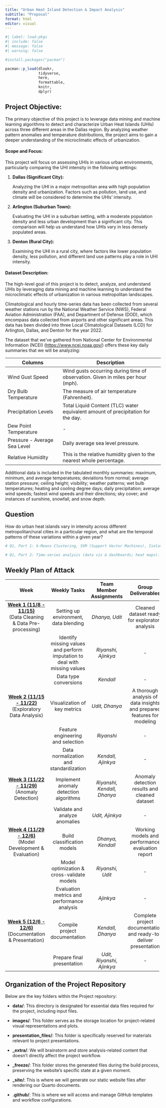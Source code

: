 ```yaml
---
title: "Urban Heat Island Detection & Impact Analysis"
subtitle: "Proposal"
format: html
editor: visual
---
```


```r
#| label: load-pkgs
#| include: false
#| message: false
#| warning: false

#install.packages("pacman")

pacman::p_load(dlookr,
               tidyverse,
               here,
               formattable,
               knitr,
               dplyr)
```

## Project Objective**:**

The primary objective of this project is to leverage data mining and machine learning algorithms to detect and characterize Urban Heat Islands (UHIs) across three different areas in the Dallas region. By analyzing weather pattern anomalies and temperature distributions, the project aims to gain a deeper understanding of the microclimatic effects of urbanization.

#### **Scope and Focus:**

This project will focus on assessing UHIs in various urban environments, particularly comparing the UHI intensity in the following settings:

1.  **Dallas (Significant City):**

    Analyzing the UHI in a major metropolitan area with high population density and urbanization. Factors such as pollution, land use, and climate will be considered to determine the UHIs' intensity.

2.  **Arlington (Suburban Town):**

    Evaluating the UHI in a suburban setting, with a moderate population density and less urban development than a significant city. This comparison will help us understand how UHIs vary in less densely populated areas.

3.  **Denton (Rural City):**

    Examining the UHI in a rural city, where factors like lower population density, less pollution, and different land use patterns play a role in UHI intensity.

#### Dataset Description:

The high-level goal of this project is to detect, analyze, and understand UHIs by leveraging data mining and machine learning to understand the microclimatic effects of urbanization in various metropolitan landscapes.

Climatological and hourly time-series data has been collected from several weather stations run by the National Weather Service (NWS), Federal Aviation Administration (FAA), and Department of Defense (DOD), which encompass data collected from airports and other significant areas. This data has been divided into three Local Climatological Datasets (LCD) for Arlington, Dallas, and Denton for the year 2022.

The dataset that we've gathered from National Center for Environmental Information (NCEI) (<https://www.ncei.noaa.gov/>) offers these key daily summaries that we will be analyzing:

+---------------------------------------------+----------------------------------------------------------------------------------+
| Columns                                     | Description                                                                      |
+=============================================+==================================================================================+
| Wind Gust Speed                             | Wind gusts occurring during time of observation. Given in miles per hour (mph).  |
+---------------------------------------------+----------------------------------------------------------------------------------+
| Dry Bulb Temperature                        | The measure of air temperature (Fahrenheit).                                     |
+---------------------------------------------+----------------------------------------------------------------------------------+
| Precipitation Levels                        | Total Liquid Content (TLC) water equivalent amount of precipitation for the day. |
+---------------------------------------------+----------------------------------------------------------------------------------+
| Dew Point Temperature                       | \-                                                                               |
+---------------------------------------------+----------------------------------------------------------------------------------+
| Pressure - Average Sea Level                | Daily average sea level pressure.                                                |
+---------------------------------------------+----------------------------------------------------------------------------------+
| Relative Humidity                           | This is the relative humidity given to the nearest whole percentage.             |
+---------------------------------------------+----------------------------------------------------------------------------------+

Additional data is included in the tabulated monthly summaries: maximum, minimum, and average temperatures; deviations from normal; average station pressure; ceiling height; visibility; weather patterns; wet bulb temperatures; heating and cooling degree days; daily precipitation; average wind speeds; fastest wind speeds and their directions; sky cover; and instances of sunshine, snowfall, and snow depth.

## Question

How do urban heat islands vary in intensity across different metropolitan/rural cities in a particular region, and what are the temporal patterns of these variations within a given year?

```r
# Q1, Part 1: k-Means Clustering, SVM (Support Vector Machines), Isolation Forest and Local Outlier Factor (LOF), Z-scores. First 3 are models.

# Q1, Part 2: Time-series analysis (data viz & dashboards; heat maps).
```

## Weekly Plan of Attack

+-------------------------------------------+----------------------------------------------------------------------------+-----------------------------+-------------------------------------------------------------------------+
| Week                                      | Weekly Tasks                                                               | Team Member Assignments     | Group Deliverables                                                      |
+:=========================================:+:==========================================================================:+:===========================:+:=======================================================================:+
| [**Week 1 (11/8 - 11/15)**]{.underline}\  | Setting up environment, data blending                                      | *Dhanya, Udit*              | Cleaned dataset ready for exploratory analysis                          |
| (Data Cleaning & Data Pre-processing)     |                                                                            |                             |                                                                         |
+-------------------------------------------+----------------------------------------------------------------------------+-----------------------------+-------------------------------------------------------------------------+
|                                           | Identify missing values and perform imputation to deal with missing values | *Riyanshi, Ajinkya*         | \-                                                                      |
+-------------------------------------------+----------------------------------------------------------------------------+-----------------------------+-------------------------------------------------------------------------+
|                                           | Data type conversions                                                      | *Kendall*                   | \-                                                                      |
+-------------------------------------------+----------------------------------------------------------------------------+-----------------------------+-------------------------------------------------------------------------+
| [**Week 2 (11/15 - 11/22)**]{.underline}\ | Visualization of key metrics                                               | *Udit, Dhanya*              | A thorough analysis of data insights and prepared features for modeling |
| (Exploratory Data Analysis)               |                                                                            |                             |                                                                         |
+-------------------------------------------+----------------------------------------------------------------------------+-----------------------------+-------------------------------------------------------------------------+
|                                           | Feature engineering and selection                                          | *Riyanshi*                  | \-                                                                      |
+-------------------------------------------+----------------------------------------------------------------------------+-----------------------------+-------------------------------------------------------------------------+
|                                           | Data normalization and standardization                                     | *Kendall, Ajinkya*          | \-                                                                      |
+-------------------------------------------+----------------------------------------------------------------------------+-----------------------------+-------------------------------------------------------------------------+
| [**Week 3 (11/22 - 11/29)**]{.underline}\ | Implement anomaly detection algorithms                                     | *Riyanshi, Kendall, Dhanya* | Anomaly detection results and cleaned dataset                           |
| (Anomaly Detection)                       |                                                                            |                             |                                                                         |
+-------------------------------------------+----------------------------------------------------------------------------+-----------------------------+-------------------------------------------------------------------------+
|                                           | Validate and analyze anomalies                                             | *Udit, Ajinkya*             | \-                                                                      |
+-------------------------------------------+----------------------------------------------------------------------------+-----------------------------+-------------------------------------------------------------------------+
| [**Week 4 (11/29 - 12/6)**]{.underline}\  | Build classification models                                                | *Dhanya, Kendall*           | Working models and performance evaluation report                        |
| (Model Development & Evaluation)          |                                                                            |                             |                                                                         |
+-------------------------------------------+----------------------------------------------------------------------------+-----------------------------+-------------------------------------------------------------------------+
|                                           | Model optimization & cross-validate models                                 | *Riyanshi, Udit*            | \-                                                                      |
+-------------------------------------------+----------------------------------------------------------------------------+-----------------------------+-------------------------------------------------------------------------+
|                                           | Evaluation metrics and performance analysis                                | *Ajinkya*                   | \-                                                                      |
+-------------------------------------------+----------------------------------------------------------------------------+-----------------------------+-------------------------------------------------------------------------+
| [**Week 5 (12/6 - 12/6)**]{.underline}\   | Compile project documentation                                              | *Kendall, Dhanya*           | Complete project documentation and ready-to-deliver presentation        |
| (Documentation & Presentation)            |                                                                            |                             |                                                                         |
+-------------------------------------------+----------------------------------------------------------------------------+-----------------------------+-------------------------------------------------------------------------+
|                                           | Prepare final presentation                                                 | *Udit, Riyanshi, Ajinkya*   | \-                                                                      |
+-------------------------------------------+----------------------------------------------------------------------------+-----------------------------+-------------------------------------------------------------------------+

## Organization of the Project Repository

Below are the key folders within the Project repository:

-   **data/**: This directory is designated for essential data files required for the project, including input files.

-   **images/**: This folder serves as the storage location for project-related visual representations and plots.

-   **presentation_files/**: This folder is specifically reserved for materials relevant to project presentations.

-   **\_extra/**: We will brainstorm and store analysis-related content that doesn't directly affect the project workflow.

-   **\_freeze/**: This folder stores the generated files during the build process, preserving the website's specific state at a given moment.

-   **\_site/**: This is where we will generate our static website files after rendering our Quarto documents.

-   **.github/**: This is where we will access and manage GitHub templates and workflow configurations.
